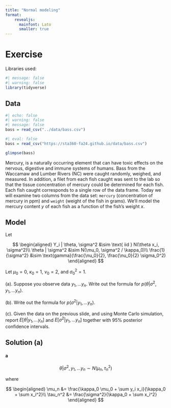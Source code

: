 ```yaml
---
title: "Normal modeling"
format: 
    revealjs:
      mainfont: Lato
      smaller: true
---
```


# Exercise


Libraries used:
```r
#| message: false
#| warning: false
library(tidyverse)
```


## Data

```r
#| echo: false
#| warning: false
#| message: false
bass = read_csv("../data/bass.csv")
```

```r
#| eval: false
bass = read_csv("https://sta360-fa24.github.io/data/bass.csv")
```

```r
glimpse(bass)
```

Mercury, is a naturally occurring element that can have toxic effects on the nervous, digestive and immune systems of humans. Bass from the Waccamaw and Lumber Rivers (NC) were caught randomly, weighed, and measured. In addition, a filet from each fish caught was sent to the lab so that the tissue concentration of mercury could be determined for each fish. Each fish caught corresponds to a single row of the data frame. Today we will examine two columns from the data set: `mercury` (concentration of mercury in ppm) and `weight` (weight of the fish in grams). We'll model the mercury content $y$ of each fish as a function of the fish's weight $x$.

## Model

Let 

$$
\begin{aligned}
Y_i | \theta, \sigma^2 &\sim \text{ iid  } N(\theta x_i, \sigma^2)\\
\theta | \sigma^2 &\sim N(\mu_0, \sigma^2 / \kappa_0)\\
\frac{1}{\sigma^2} &\sim \text{gamma}(\frac{\nu_0}{2}, \frac{\nu_0}{2} \sigma_0^2)
\end{aligned}
$$

Let $\mu_0 = 0$, $\kappa_0 = 1$, $\nu_0 = 2$, and $\sigma_0^2 = 1$.

(a). Suppose you observe data $y_1,\ldots y_n$. Write out the formula for $p(\theta | \sigma^2, y_1, \ldots y_n)$.

(b). Write out the formula for $p(\sigma^2 | y_1, \ldots y_n)$.

(c). Given the data on the previous slide, and using Monte Carlo simulation, report $E[\theta | y_1,\ldots y_n]$ and $E[\sigma^2 | y_1,\ldots y_n]$ together with 95% posterior confidence intervals.

## Solution (a)

#### a

$$
\theta | \sigma^2, y_1, \ldots y_n \sim N(\mu_n, \tau_n^2)
$$

where 

$$
\begin{aligned}
\mu_n &= \frac{\kappa_0 \mu_0 + \sum y_i x_i}{\kappa_0 + \sum x_i^2}\\
\tau_n^2 &= \frac{\sigma^2}{\kappa_0 + \sum x_i^2}
\end{aligned}
$$

<!-- ## Solution (b) -->

<!-- #### b -->
